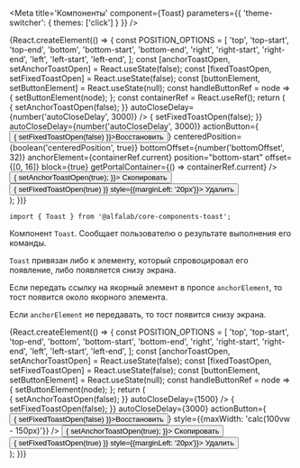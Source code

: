 

<Meta
    title='Компоненты'
    component={Toast}
    parameters={{ 'theme-switcher': { themes: ['click'] } }}
/>

<!-- Canvas -->

<Story name='Toast'>
    {React.createElement(() => {
        const POSITION_OPTIONS = [
            'top',
            'top-start',
            'top-end',
            'bottom',
            'bottom-start',
            'bottom-end',
            'right',
            'right-start',
            'right-end',
            'left',
            'left-start',
            'left-end',
        ];
        const [anchorToastOpen, setAnchorToastOpen] = React.useState(false);
        const [fixedToastOpen, setFixedToastOpen] = React.useState(false);
        const [buttonElement, setButtonElement] = React.useState(null);
        const handleButtonRef = node => {
            setButtonElement(node);
        };
        const containerRef = React.useRef();
        return (
            <div
                style={{
                    width: '100vw',
                    height: '100vh',
                    display: 'flex',
                    justifyContent: 'center',
                    alignItems: 'center',
                    boxSizing: 'border-box'
                }}
            >
                <div
                    ref={containerRef}
                    style={{
                        position: 'relative',
                        padding: '100px',
                        border: '1px dashed black'
                    }}
                >
                    <Toast
                        open={anchorToastOpen}
                        anchorElement={buttonElement}
                        position={select('position', POSITION_OPTIONS, 'left')}
                        offset={[number('offset[0]', 0), number('offset[1]', 8)]}
                        badge={select('badge', ['negative', 'positive', 'attention', undefined], 'positive')}
                        title={text('title', 'Скопировано')}
                        hasCloser={boolean('hasCloser', true)}
                        block={boolean('block', false)}
                        onClose={() => { setAnchorToastOpen(false); }}
                        autoCloseDelay={number('autoCloseDelay', 3000)}
                    />
                    <Toast
                        open={fixedToastOpen}
                        badge={select('badge', ['negative', 'positive', 'attention', undefined], 'positive')}
                        title="Ваша карта удалена"
                        hasCloser={boolean('hasCloser', true)}
                        block={boolean('block', false)}
                        onClose={() => { setFixedToastOpen(false); }}
                        autoCloseDelay={number('autoCloseDelay', 3000)}
                        actionButton={<Button size="s" view="ghost" onClick={() => { setFixedToastOpen(false) }}>Восстановить</Button>}
                        centeredPosition={boolean('centeredPosition', true)}
                        bottomOffset={number('bottomOffset', 32)}
                        anchorElement={containerRef.current}
                        position="bottom-start"
                        offset={[0, 16]}
                        block={true}
                        getPortalContainer={() => containerRef.current}
                    />
                    <Button ref={handleButtonRef} onClick={() => { setAnchorToastOpen(true); }}>
                        Скопировать
                    </Button>
                    <Button onClick={() => { setFixedToastOpen(true) }} style={{marginLeft: '20px'}}>
                        Удалить
                    </Button>
                </div>
            </div>
        );
    })}
</Story>

<!-- Docs -->

<ComponentHeader
    name='Toast'
    version={version}
    package={name}
    stage={1}
    design='https://www.figma.com/file/KlFOLLkKO8rtvvQE3RXuhq/Click-Library?node-id=15915%3A56409'
/>

```tsx
import { Toast } from '@alfalab/core-components-toast';
```

Компонент `Toast`. Cообщает пользователю о результате выполнения его команды.

`Toast` привязан либо к элементу, который спровоцировал его появление, либо появляется снизу экрана.

Если передать ссылку на якорный элемент в пропсе `anchorElement`, то тост появится около якорного элемента.

Если `anchorElement` не передавать, то тост появится снизу экрана.

<Preview>
    {React.createElement(() => {
        const POSITION_OPTIONS = [
            'top',
            'top-start',
            'top-end',
            'bottom',
            'bottom-start',
            'bottom-end',
            'right',
            'right-start',
            'right-end',
            'left',
            'left-start',
            'left-end',
        ];
        const [anchorToastOpen, setAnchorToastOpen] = React.useState(false);
        const [fixedToastOpen, setFixedToastOpen] = React.useState(false);
        const [buttonElement, setButtonElement] = React.useState(null);
        const handleButtonRef = node => {
            setButtonElement(node);
        };
        return (
            <div
                style={{
                    width: '100%',
                    height: '50vh',
                    display: 'flex',
                    justifyContent: 'center',
                    alignItems: 'flex-start',
                    padding: '200px',
                    boxSizing: 'border-box'
                }}
            >
                <Toast
                    open={anchorToastOpen}
                    anchorElement={buttonElement}
                    position="left"
                    offset={[0, 8]}
                    badge="positive"
                    title="Скопировано"
                    hasCloser={false}
                    block={false}
                    onClose={() => { setAnchorToastOpen(false); }}
                    autoCloseDelay={1500}
                />
                <Toast
                    open={fixedToastOpen}
                    badge="positive"
                    title="Ваша карта удалена"
                    hasCloser={true}
                    block={true}
                    onClose={() => { setFixedToastOpen(false); }}
                    autoCloseDelay={3000}
                    actionButton={<Button size="s" view="ghost" onClick={() => { setFixedToastOpen(false) }}>Восстановить</Button>}
                    style={{maxWidth: 'calc(100vw - 150px)'}}
                />
                <Button ref={handleButtonRef} onClick={() => { setAnchorToastOpen(true); }}>
                    Скопировать
                </Button>
                <Button onClick={() => { setFixedToastOpen(true) }} style={{marginLeft: '20px'}}>
                    Удалить
                </Button>
            </div>
        );
    })}
</Preview>

<Props of={Toast} />
